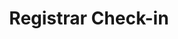 ---
title: "Registrar Check-in"
api: "POST https://regis.app.byefive.com.br/rest/check-in"
description: "Registra check-in do profissional em um PDV"
---